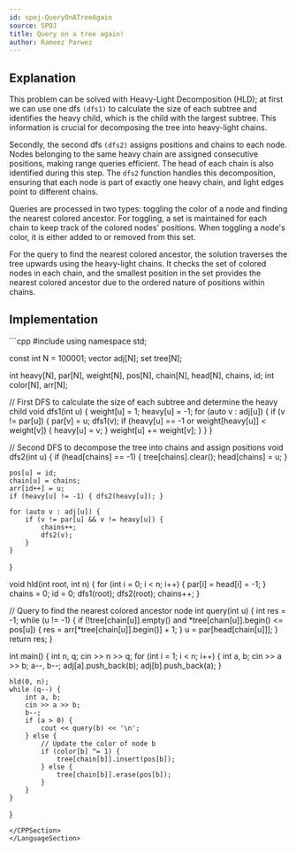 ```yaml
---
id: spoj-QueryOnATreeAgain
source: SPOJ
title: Query on a tree again!
author: Rameez Parwez
---
```


## Explanation

This problem can be solved with Heavy-Light Decomposition (HLD); at first we can use one dfs `(dfs1)` to calculate the size of each subtree and identifies the heavy child, which is the child with the largest subtree. This information is crucial for decomposing the tree into heavy-light chains.

Secondly, the second dfs `(dfs2)` assigns positions and chains to each node. Nodes belonging to the same heavy chain are assigned consecutive positions, making range queries efficient. The head of each chain is also identified during this step. The `dfs2` function handles this decomposition, ensuring that each node is part of exactly one heavy chain, and light edges point to different chains.

Queries are processed in two types: toggling the color of a node and finding the nearest colored ancestor. For toggling, a set is maintained for each chain to keep track of the colored nodes' positions. When toggling a node's color, it is either added to or removed from this set.

For the query to find the nearest colored ancestor, the solution traverses the tree upwards using the heavy-light chains. It checks the set of colored nodes in each chain, and the smallest position in the set provides the nearest colored ancestor due to the ordered nature of positions within chains.


## Implementation

<LanguageSection>
<CPPSection>
```cpp
#include <bits/stdc++.h>
using namespace std;

const int N = 100001;
vector<int> adj[N];
set<int> tree[N];

int heavy[N], par[N], weight[N], pos[N], chain[N], head[N], chains, id;
int color[N], arr[N];

// First DFS to calculate the size of each subtree and determine the heavy child
void dfs1(int u) {
	weight[u] = 1;
	heavy[u] = -1;
	for (auto v : adj[u]) {
		if (v != par[u]) {
			par[v] = u;
			dfs1(v);
			if (heavy[u] == -1 or weight[heavy[u]] < weight[v]) {
				heavy[u] = v;
			}
			weight[u] += weight[v];
		}
	}
}

// Second DFS to decompose the tree into chains and assign positions
void dfs2(int u) {
	if (head[chains] == -1) {
		tree[chains].clear();
		head[chains] = u;
	}

	pos[u] = id;
	chain[u] = chains;
	arr[id++] = u;
	if (heavy[u] != -1) { dfs2(heavy[u]); }

	for (auto v : adj[u]) {
		if (v != par[u] && v != heavy[u]) {
			chains++;
			dfs2(v);
		}
	}
}

void hld(int root, int n) {
	for (int i = 0; i < n; i++) { par[i] = head[i] = -1; }
	chains = 0;
	id = 0;
	dfs1(root);
	dfs2(root);
	chains++;
}

// Query to find the nearest colored ancestor node
int query(int u) {
	int res = -1;
	while (u != -1) {
		if (!tree[chain[u]].empty() and *tree[chain[u]].begin() <= pos[u]) {
			res = arr[*tree[chain[u]].begin()] + 1;
		}
		u = par[head[chain[u]]];
	}
	return res;
}

int main() {
	int n, q;
	cin >> n >> q;
	for (int i = 1; i < n; i++) {
		int a, b;
		cin >> a >> b;
		a--, b--;
		adj[a].push_back(b);
		adj[b].push_back(a);
	}

	hld(0, n);
	while (q--) {
		int a, b;
		cin >> a >> b;
		b--;
		if (a > 0) {
			cout << query(b) << '\n';
		} else {
			// Update the color of node b
			if (color[b] ^= 1) {
				tree[chain[b]].insert(pos[b]);
			} else {
				tree[chain[b]].erase(pos[b]);
			}
		}
	}
}
```
</CPPSection>
</LanguageSection>
